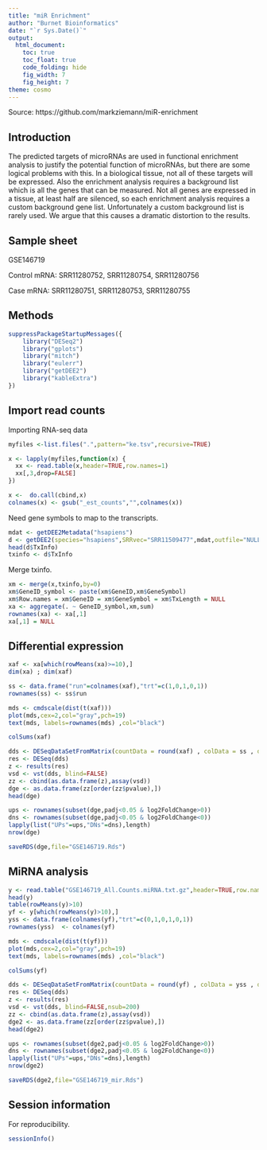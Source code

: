 ```yaml
---
title: "miR Enrichment"
author: "Burnet Bioinformatics"
date: "`r Sys.Date()`"
output:
  html_document:
    toc: true
    toc_float: true
    code_folding: hide
    fig_width: 7
    fig_height: 7
theme: cosmo
---
```


Source: https://github.com/markziemann/miR-enrichment

## Introduction

The predicted targets of microRNAs are used in functional enrichment analysis to justify the
potential function of microRNAs, but there are some logical problems with this.
In a biological tissue, not all of these targets will be expressed.
Also the enrichment analysis requires a background list which is all the genes that can be
measured.
Not all genes are expressed in a tissue, at least half are silenced, so each enrichment
analysis requires a custom background gene list.
Unfortunately a custom background list is rarely used.
We argue that this causes a dramatic distortion to the results.

## Sample sheet

GSE146719

Control mRNA: SRR11280752, SRR11280754, SRR11280756

Case mRNA: SRR11280751, SRR11280753, SRR11280755

## Methods

```r

suppressPackageStartupMessages({
    library("DESeq2")
    library("gplots")
    library("mitch")
    library("eulerr")
    library("getDEE2")
    library("kableExtra")
})

```

## Import read counts

Importing RNA-seq data

```r

myfiles <-list.files(".",pattern="ke.tsv",recursive=TRUE)

x <- lapply(myfiles,function(x) {
  xx <- read.table(x,header=TRUE,row.names=1)
  xx[,3,drop=FALSE]
})

x <-  do.call(cbind,x)
colnames(x) <- gsub("_est_counts","",colnames(x))

```

Need gene symbols to map to the transcripts.

```r

mdat <- getDEE2Metadata("hsapiens")
d <- getDEE2(species="hsapiens",SRRvec="SRR11509477",mdat,outfile="NULL",counts="GeneCounts",legacy=TRUE)
head(d$TxInfo)
txinfo <- d$TxInfo

```

Merge txinfo.

```r

xm <- merge(x,txinfo,by=0)
xm$GeneID_symbol <- paste(xm$GeneID,xm$GeneSymbol)
xm$Row.names = xm$GeneID = xm$GeneSymbol = xm$TxLength = NULL
xa <- aggregate(. ~ GeneID_symbol,xm,sum)
rownames(xa) <- xa[,1]
xa[,1] = NULL

```

## Differential expression

```r

xaf <- xa[which(rowMeans(xa)>=10),]
dim(xa) ; dim(xaf)

ss <- data.frame("run"=colnames(xaf),"trt"=c(1,0,1,0,1))
rownames(ss) <- ss$run

mds <- cmdscale(dist(t(xaf)))
plot(mds,cex=2,col="gray",pch=19)
text(mds, labels=rownames(mds) ,col="black")

colSums(xaf)

dds <- DESeqDataSetFromMatrix(countData = round(xaf) , colData = ss , design = ~ trt )
res <- DESeq(dds)
z <- results(res)
vsd <- vst(dds, blind=FALSE)
zz <- cbind(as.data.frame(z),assay(vsd))
dge <- as.data.frame(zz[order(zz$pvalue),])
head(dge)

ups <- rownames(subset(dge,padj<0.05 & log2FoldChange>0))
dns <- rownames(subset(dge,padj<0.05 & log2FoldChange<0))
lapply(list("UPs"=ups,"DNs"=dns),length)
nrow(dge)

saveRDS(dge,file="GSE146719.Rds")

```

## MiRNA analysis

```r

y <- read.table("GSE146719_All.Counts.miRNA.txt.gz",header=TRUE,row.names=1)
head(y)
table(rowMeans(y)>10)
yf <- y[which(rowMeans(y)>10),]
yss <- data.frame(colnames(yf),"trt"=c(0,1,0,1,0,1))
rownames(yss)  <- colnames(yf)

mds <- cmdscale(dist(t(yf)))
plot(mds,cex=2,col="gray",pch=19)
text(mds, labels=rownames(mds) ,col="black")

colSums(yf)

dds <- DESeqDataSetFromMatrix(countData = round(yf) , colData = yss , design = ~ trt )
res <- DESeq(dds)
z <- results(res)
vsd <- vst(dds, blind=FALSE,nsub=200)
zz <- cbind(as.data.frame(z),assay(vsd))
dge2 <- as.data.frame(zz[order(zz$pvalue),])
head(dge2)

ups <- rownames(subset(dge2,padj<0.05 & log2FoldChange>0))
dns <- rownames(subset(dge2,padj<0.05 & log2FoldChange<0))
lapply(list("UPs"=ups,"DNs"=dns),length)
nrow(dge2)

saveRDS(dge2,file="GSE146719_mir.Rds")

```
## Session information

For reproducibility.

```r

sessionInfo()

```
